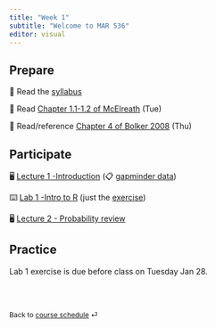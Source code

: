 ```yaml
---
title: "Week 1"
subtitle: "Welcome to MAR 536"
editor: visual
---
```


## Prepare

📖 Read the [syllabus](/course-syllabus.html)

📖 Read [Chapter 1.1-1.2 of McElreath](../readings/Statistical_Rethinking_chap1_extract.pdf) (Tue)

📖 Read/reference [Chapter 4 of Bolker 2008](https://ms.mcmaster.ca/~bolker/emdbook/chap4A.pdf) (Thu)

## Participate

🖥️ [Lecture 1 -Introduction](../lectures/lec-01.pptx) (📋 [gapminder data](../data/gapminder.xlsx))

⌨️ [Lab 1 -Intro to R](../labs/lab-01.html) (just the [exercise](../labs/lab-exercise-01.pdf))

🖥️ [Lecture 2 - Probability review](../lectures/lec-02.pdf)

## Practice

Lab 1 exercise is due before class on Tuesday Jan 28.

<br><br>

::: {style="font-size: 0.875em;"}
Back to [course schedule](/ "Course schedule") ⏎
:::

